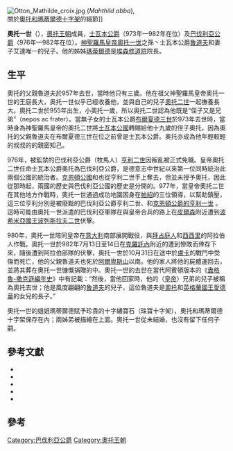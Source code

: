 [[File:Otton_Mathilde_croix.jpg|thumb]] (''Mahthild abba''),<br>關於[[奧托和瑪蒂爾德十字架|奧托和瑪蒂爾德十字架]]的細節]]

'''奧托一世'''（{{bd|954年||982年|10月31日<ref name=FMG>Foundation for Medieval Genealogy [http://fmg.ac/Projects/MedLands/GERMANY,%20Kings.htm#OttoIGermanyEmperordied973  BAVARIA, DUKES - OTTO] {{WebCite|url=https://www.webcitation.org/66PplVSGm?url=http://fmg.ac/Projects/MedLands/GERMANY%2C%20Kings.htm#OttoIGermanyEmperordied973 |date=20120325010911 |dateformat=iso }}</ref>|catIdx=O}}），[[奧托王朝|奧托王朝]]成員，[[士瓦本公爵|士瓦本公爵]]（973年—982年在位）及[[巴伐利亞統治者列表|巴伐利亞公爵]]（976年—982年在位）。[[神聖羅馬皇帝|神聖羅馬皇帝]][[奥托一世_(神聖羅馬帝國)|奧托一世]]之孫丶士瓦本公爵[[魯道夫_(士瓦本公爵)|魯道夫]]和妻子艾達唯一的兒子。他的姊姊[[埃森修道院院長瑪蒂爾德|瑪蒂爾德]]是[[埃森修道院|埃森修道院]]院長{{sfn|Zotz|1998|pp=694–95}}。

==生平==
奧托的父親魯道夫於957年去世，當時他只有三歲。他在祖父神聖羅馬皇帝奥托一世的王庭長大，奥托一世似乎已經收養他，並與自己的兒子[[奥托二世_(神聖羅馬帝國)|奧托二世]]一起撫養長大。奧托二世於955年出生，小奧托一歲，所以奥托二世認為他既是“侄子又是兄弟”（nepos ac frater）{{sfn|Zotz|1998|pp=694–95}}。當無子女的士瓦本公爵[[布爾夏德三世_(士瓦本公爵)|布爾夏德三世]]於973年去世時，當時身為神聖羅馬皇帝的奧托二世將[[士瓦本公國|士瓦本公國]]轉賜給他十九歲的侄子奧托，因為奧托的父親魯道夫在布爾夏德三世在位之前曾是士瓦本公爵{{sfn|Zotz|1998|pp=694–95}}。奥托亦成為他年輕較輕的叔叔的的親密知己。

976年，被監禁的巴伐利亞公爵（牧馬人）[[亨利二世_(巴伐利亞公爵)|亨利二世]]因叛亂被正式免職。皇帝奧托二世任命士瓦本公爵奧托為巴伐利亞公爵，是德意志中世紀以來第一位同時統治此兩個公國的統治者。[[克恩頓公國|克恩頓公國]]和{{link-en|諾德高藩侯國|Margraviate of the Nordgau}}也從亨利二世手上奪去，但並未授予奧托，因此從那時起，兩國的歷史與巴伐利亞公國的歷史是分開的。977年，當皇帝奧托二世在其他地方作戰時，奧托一世通過成功地圍困身在[[帕紹|帕紹]]的三位領導，以幫助鎮壓{{link-en|三亨利的叛亂|War of the Three Henries (977–978)}}，這三位亨利分別是被廢黜的巴伐利亞公爵亨利二世、{{link-en|奧格斯堡主教亨利一世|Henry I (bishop of Augsburg)}}和[[亨利三世_(巴伐利亞)|克恩頓公爵的亨利一世]]{{sfn|Zotz|1998|pp=694–95}} 。這時可能由奧托一世派遣的巴伐利亞軍隊在與皇帝合兵的路上在[[皮爾森|皮爾森]]附近遭到[[波希米亞國王|波希米亞國王]][[波列斯拉夫二世_(波希米亞)|波列斯拉夫二世]]伏擊{{sfn|Duckett|1967|p=99}}{{sfn|Stälin|1886|p=725}}。

980年，奧托一世陪同皇帝在[[意大利|意大利]]南部展開戰役，與[[拜占庭|拜占庭人]]和[[西西里酋長國|西西里]]的阿拉伯人作戰。奧托一世於982年7月13日至14日在[[克羅託內|克羅託內]]附近的遭到慘敗而倖存下來，隨後遭到阿拉伯部隊的伏擊，奧托一世於10月31日在途中於[[盧卡|盧卡]]的戰鬥中受傷而死亡{{sfn|Zotz|1998|pp=694–95}}，他的父親魯道夫也死於[[阿爾卑斯山|阿爾卑斯山]]以南。他的家人將他的屍體運回去，並將其葬在奧托一世慷慨捐贈的{{link-en|阿沙芬堡的聖彼得和亞歷山大教堂|St. Peter und Alexander (Aschaffenburg)}}中。奧托一世的去世在當代阿賓頓版本的《[[盎格魯-撒克遜編年史|盎格魯-撒克遜編年史]]》中有記載：“然後，當他回家時，他的（[[奥托二世_(神聖羅馬帝國)|皇帝]]）兄弟的兒子被稱為奧托去世；他是風度翩翩的[[魯道夫_(士瓦本公爵)|魯道夫]]的兒子，這位魯道夫是[[奥托一世_(神聖羅馬帝國)|奧托]]和[[英格蘭國王|英格蘭國王]][[長者愛德華|愛德華]]的女兒的長子。{{sfn|Swanton|1998|p=124|ps=. The "King Edward" is Edward the Elder].}}{{sfn|Whitbread|1959|pp=577–78|ps=: and þa he hamweard for . þa forðferde his broþor sunu . se wæs haten Odda . and he wæs Leodulfes sunu æþelinges . and se Leodulf wæs þæs ealdan Oddan sunu . and Eadweardes cininges dohtor sunu.}}”

奧托一世的姐姐瑪蒂爾德賦予珍貴的十字繡寶石（珠寶十字架），奧托和瑪蒂爾德十字架保存在{{link-en|埃森大教堂的財政部|Essen Cathedral Treasury}}內；兩姊弟被描繪在上面。奧托一世從未結婚，也沒有留下任何子嗣{{sfn|Stälin|1886|p=726}}。

==參考文獻==
*{{cite book |first=Eleanor Shipley |last=Duckett |title=Death and Life in the Tenth Century |url=https://archive.org/details/deathlifeinten00duck |location=Ann Arbor |publisher=University of Michigan Press |year=1967 |ref=harv}}
*{{cite encyclopedia |title=Otto I., Herzog von Schwaben und von Baiern |first=Paul Friedrich von |last=Stälin |encyclopedia=Allgemeine Deutsche Biographie |publisher=Historischen Kommission bei der Bayerischen Akademie der Wissenschaften |volume=24 |year=1886 |pages=725–26 |url=http://de.wikisource.org/w/index.php?title=ADB:Otto_(Herzog_von_Bayern_und_Schwaben)&oldid=1693801 |ref=harv}}
*{{cite book |title=The Anglo-Saxon Chronicle |first=Michael James |last=Swanton |location=New York |publisher=Routledge |year=1998 |ref=harv}}
*{{cite journal |title=Æthelweard and the Anglo-Saxon Chronicle |first=L. |last=Whitbread |journal=The English Historical Review |volume=74 |issue=293 |year=1959 |pages=577–89 |doi=10.1093/ehr/lxxiv.293.577 |ref=harv}}
*{{cite encyclopedia |last=Zotz |first=Thomas |title=Otto I. |encyclopedia=Neue Deutsche Biographie |volume=19 |year=1998 |pages=694–95 |url=http://www.deutsche-biographie.de/pnd131649248.html |ref=harv |access-date=2021-02-02 |archive-date=2021-01-19 |archive-url=https://web.archive.org/web/20210119212432/https://www.deutsche-biographie.de/pnd131649248.html |dead-url=no }}

==參考==
{{Reflist|2}}

{{s-start}}
{{s-hou|[[奧托王朝|奧托王朝]]||954年|982年|10月31日}}
{{S-reg|}}
{{S-bef| before = [[布爾夏德三世_(士瓦本公爵)|布爾夏德三世]]}}
{{S-ttl| title  = [[士瓦本公爵|士瓦本公爵]]| years  = 973年–982年}}
{{S-aft| after  = {{link-en|康拉德一世 (士瓦本)|Conrad I, Duke of Swabia|康拉德一世}}}}
{{S-bef| before = [[亨利二世_(巴伐利亞公爵)|亨利二世]]}}
{{S-ttl| title  = [[巴伐利亞公爵|巴伐利亞公爵]]| years  = 976年–982年}}     
{{S-aft| after  = [[亨利三世_(巴伐利亞)|亨利三世]]}}  
{{End box}}

{{Authority Control}}

[[Category:巴伐利亞公爵|Category:巴伐利亞公爵]]
[[Category:奧托王朝|Category:奧托王朝]]